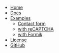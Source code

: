 - [Home](/)
- [Docs](/docs/)
- [Examples](/examples/)
  - [Contact form](/examples/contact-form/)
  - [with reCAPTCHA](/examples/recaptcha/)
  - [with Formik](/examples/formik/)
- [License](/license/)
- [GitHub](https://github.com/Pyrax/react-netlify-forms)
